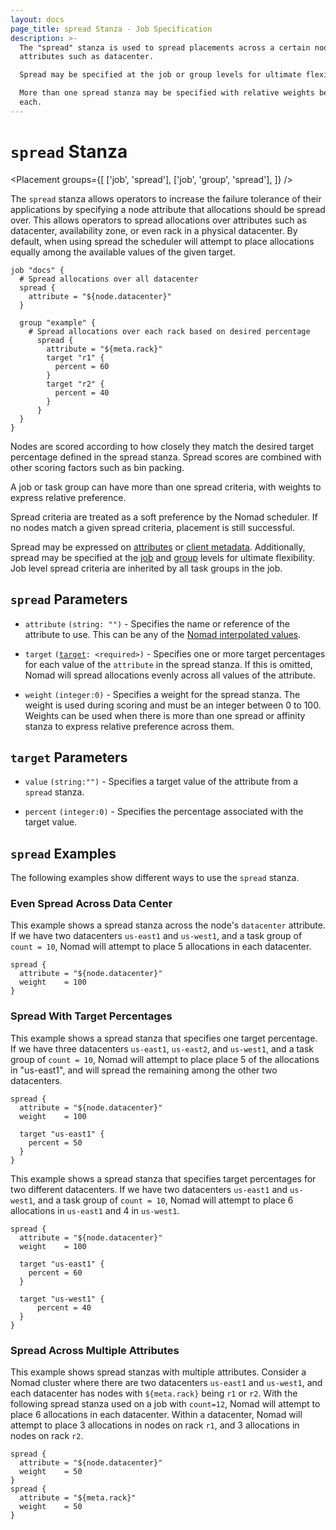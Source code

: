 ```yaml
---
layout: docs
page_title: spread Stanza - Job Specification
description: >-
  The "spread" stanza is used to spread placements across a certain node
  attributes such as datacenter.

  Spread may be specified at the job or group levels for ultimate flexibility.

  More than one spread stanza may be specified with relative weights between
  each.
---
```


# `spread` Stanza

<Placement
  groups={[
    ['job', 'spread'],
    ['job', 'group', 'spread'],
  ]}
/>

The `spread` stanza allows operators to increase the failure tolerance of their
applications by specifying a node attribute that allocations should be spread
over. This allows operators to spread allocations over attributes such as
datacenter, availability zone, or even rack in a physical datacenter. By
default, when using spread the scheduler will attempt to place allocations
equally among the available values of the given target.

```hcl
job "docs" {
  # Spread allocations over all datacenter
  spread {
    attribute = "${node.datacenter}"
  }

  group "example" {
    # Spread allocations over each rack based on desired percentage
      spread {
        attribute = "${meta.rack}"
        target "r1" {
          percent = 60
        }
        target "r2" {
          percent = 40
        }
      }
  }
}
```

Nodes are scored according to how closely they match the desired target percentage defined in the
spread stanza. Spread scores are combined with other scoring factors such as bin packing.

A job or task group can have more than one spread criteria, with weights to express relative preference.

Spread criteria are treated as a soft preference by the Nomad scheduler.
If no nodes match a given spread criteria, placement is still successful.

Spread may be expressed on [attributes][interpolation] or [client metadata][client-meta].
Additionally, spread may be specified at the [job][job] and [group][group] levels for ultimate flexibility. Job level spread criteria are inherited by all task groups in the job.

## `spread` Parameters

- `attribute` `(string: "")` - Specifies the name or reference of the attribute
  to use. This can be any of the [Nomad interpolated
  values](/docs/runtime/interpolation#interpreted_node_vars).

- `target` <code>([target](#target-parameters): &lt;required&gt;)</code> - Specifies one or more target
  percentages for each value of the `attribute` in the spread stanza. If this is omitted,
  Nomad will spread allocations evenly across all values of the attribute.

- `weight` `(integer:0)` - Specifies a weight for the spread stanza. The weight is used
  during scoring and must be an integer between 0 to 100. Weights can be used
  when there is more than one spread or affinity stanza to express relative preference across them.

## `target` Parameters

- `value` `(string:"")` - Specifies a target value of the attribute from a `spread` stanza.

- `percent` `(integer:0)` - Specifies the percentage associated with the target value.

## `spread` Examples

The following examples show different ways to use the `spread` stanza.

### Even Spread Across Data Center

This example shows a spread stanza across the node's `datacenter` attribute. If we have
two datacenters `us-east1` and `us-west1`, and a task group of `count = 10`,
Nomad will attempt to place 5 allocations in each datacenter.

```hcl
spread {
  attribute = "${node.datacenter}"
  weight    = 100
}
```

### Spread With Target Percentages

This example shows a spread stanza that specifies one target percentage. If we
have three datacenters `us-east1`, `us-east2`, and `us-west1`, and a task group
of `count = 10`, Nomad will attempt to place place 5 of the allocations in "us-east1",
and will spread the remaining among the other two datacenters.

```hcl
spread {
  attribute = "${node.datacenter}"
  weight    = 100

  target "us-east1" {
    percent = 50
  }
}
```

This example shows a spread stanza that specifies target percentages for two
different datacenters. If we have two datacenters `us-east1` and `us-west1`,
and a task group of `count = 10`, Nomad will attempt to place 6 allocations
in `us-east1` and 4 in `us-west1`.

```hcl
spread {
  attribute = "${node.datacenter}"
  weight    = 100

  target "us-east1" {
    percent = 60
  }

  target "us-west1" {
      percent = 40
  }
}
```

### Spread Across Multiple Attributes

This example shows spread stanzas with multiple attributes. Consider a Nomad cluster
where there are two datacenters `us-east1` and `us-west1`, and each datacenter has nodes
with `${meta.rack}` being `r1` or `r2`. With the following spread stanza used on a job with `count=12`, Nomad
will attempt to place 6 allocations in each datacenter. Within a datacenter, Nomad will
attempt to place 3 allocations in nodes on rack `r1`, and 3 allocations in nodes on rack `r2`.

```hcl
spread {
  attribute = "${node.datacenter}"
  weight    = 50
}
spread {
  attribute = "${meta.rack}"
  weight    = 50
}
```

[job]: /docs/job-specification/job 'Nomad job Job Specification'
[group]: /docs/job-specification/group 'Nomad group Job Specification'
[client-meta]: /docs/configuration/client#meta 'Nomad meta Job Specification'
[task]: /docs/job-specification/task 'Nomad task Job Specification'
[interpolation]: /docs/runtime/interpolation 'Nomad interpolation'
[node-variables]: /docs/runtime/interpolation#node-variables- 'Nomad interpolation-Node variables'
[constraint]: /docs/job-specification/constraint 'Nomad Constraint job Specification'
